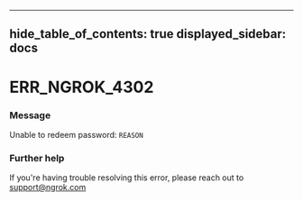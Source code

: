 

---
hide_table_of_contents: true
displayed_sidebar: docs
---


# ERR_NGROK_4302

### Message
Unable to redeem password: `REASON`

<ErrorDetails />



### Further help
If you're having trouble resolving this error, please reach out to [support@ngrok.com](mailto:support@ngrok.com?subject=Help%20with%20ERR_NGROK_4302)

